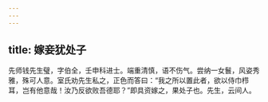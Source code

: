 ```yaml
---
---
---
```

title: 嫁妾犹处子
---




先师钱先生璧，字伯全，壬申科进士。端重清慎，语不伤气。尝纳一女鬟，风姿秀雅，殊可人意。室氏劝先生私之，正色而答曰：“我之所以置此者，欲以侍巾栉耳，岂有他意哉！汝乃反欲败吾德耶？”即具资嫁之，果处子也。先生，云间人。